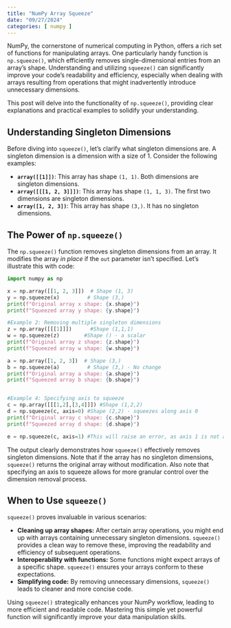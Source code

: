 ```yaml
---
title: "NumPy Array Squeeze"
date: "09/27/2024"
categories: [ numpy ]
---
```



NumPy, the cornerstone of numerical computing in Python, offers a rich set of functions for manipulating arrays.  One particularly handy function is `np.squeeze()`, which efficiently removes single-dimensional entries from an array's shape.  Understanding and utilizing `squeeze()` can significantly improve your code's readability and efficiency, especially when dealing with arrays resulting from operations that might inadvertently introduce unnecessary dimensions.

This post will delve into the functionality of `np.squeeze()`, providing clear explanations and practical examples to solidify your understanding.


## Understanding Singleton Dimensions

Before diving into `squeeze()`, let's clarify what singleton dimensions are.  A singleton dimension is a dimension with a size of 1.  Consider the following examples:

* **`array([[1]])`**: This array has shape `(1, 1)`. Both dimensions are singleton dimensions.
* **`array([[[1, 2, 3]]])`**: This array has shape `(1, 1, 3)`. The first two dimensions are singleton dimensions.
* **`array([1, 2, 3])`**: This array has shape `(3,)`. It has no singleton dimensions.


## The Power of `np.squeeze()`

The `np.squeeze()` function removes singleton dimensions from an array.  It modifies the array *in place* if the `out` parameter isn't specified.  Let's illustrate this with code:


```python
import numpy as np

x = np.array([[1, 2, 3]])  # Shape (1, 3)
y = np.squeeze(x)         # Shape (3,)
print(f"Original array x shape: {x.shape}")
print(f"Squeezed array y shape: {y.shape}")

#Example 2: Removing multiple singleton dimensions
z = np.array([[[1]]])      #Shape (1,1,1)
w = np.squeeze(z)        #Shape () - a scalar
print(f"Original array z shape: {z.shape}")
print(f"Squeezed array w shape: {w.shape}")

a = np.array([1, 2, 3])  # Shape (3,)
b = np.squeeze(a)         # Shape (3,) - No change
print(f"Original array a shape: {a.shape}")
print(f"Squeezed array b shape: {b.shape}")


#Example 4: Specifying axis to squeeze
c = np.array([[[1,2],[3,4]]]) #Shape (1,2,2)
d = np.squeeze(c, axis=0) #Shape (2,2) - squeezes along axis 0
print(f"Original array c shape: {c.shape}")
print(f"Squeezed array d shape: {d.shape}")

e = np.squeeze(c, axis=1) #This will raise an error, as axis 1 is not a singleton dimension.
```

The output clearly demonstrates how `squeeze()` effectively removes singleton dimensions.  Note that if the array has no singleton dimensions, `squeeze()` returns the original array without modification.  Also note that specifying an axis to squeeze allows for more granular control over the dimension removal process.


## When to Use `squeeze()`

`squeeze()` proves invaluable in various scenarios:

* **Cleaning up array shapes:** After certain array operations, you might end up with arrays containing unnecessary singleton dimensions.  `squeeze()` provides a clean way to remove these, improving the readability and efficiency of subsequent operations.
* **Interoperability with functions:** Some functions might expect arrays of a specific shape.  `squeeze()` ensures your arrays conform to these expectations.
* **Simplifying code:** By removing unnecessary dimensions, `squeeze()` leads to cleaner and more concise code.

Using `squeeze()` strategically enhances your NumPy workflow, leading to more efficient and readable code.  Mastering this simple yet powerful function will significantly improve your data manipulation skills.

